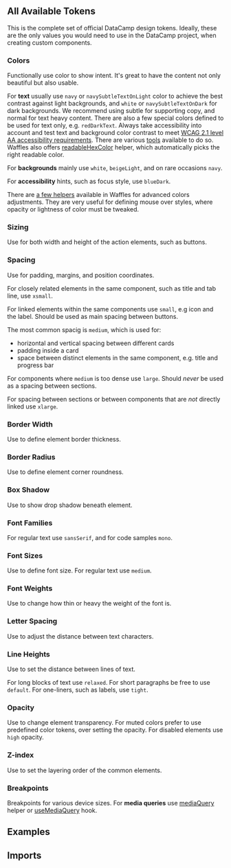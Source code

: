 


<Layout title="Design Tokens" description="Design tokens are the smallest design system atoms. They are named entities that store visual design attributes, and are crucial to keeping designs consistent. They are used in place of hardcoded values, such as HEX color codes for color or pixel values for spacing.">

## All Available Tokens

This is the complete set of official DataCamp design tokens. Ideally, these are the only values you would need to use in the DataCamp project, when creating custom components.

### Colors

Functionally use color to show intent. It's great to have the content not only beautiful but also usable.

For **text** usually use `navy` or `navySubtleTextOnLight` color to achieve the best contrast against light backgrounds, and `white` or `navySubtleTextOnDark` for dark backgrounds. We recommend using subtle for supporting copy, and normal for text heavy content. There are also a few special colors defined to be used for text only, e.g. `redDarkText`. Always take accessibility into account and test text and background color contrast to meet [WCAG 2.1 level AA accessibility requirements](https://www.w3.org/TR/WCAG21/#contrast-minimum). There are various [tools](https://contrast-grid.eightshapes.com/) available to do so. Waffles also offers [readableHexColor](/components/helpers/#readablehexcolor) helper, which automatically picks the right readable color.

For **backgrounds** mainly use `white`, `beigeLight`, and on rare occasions `navy`.

For **accessibility** hints, such as focus style, use `blueDark`.

There are [a few helpers](/components/helpers) available in Waffles for advanced colors adjustments. They are very useful for defining mouse over styles, where opacity or lightness of color must be tweaked.

<DesignTokensTable tokensGroup="colors" />

### Sizing

Use for both width and height of the action elements, such as buttons.

<DesignTokensTable tokensGroup="sizing" />

### Spacing

Use for padding, margins, and position coordinates.

For closely related elements in the same component, such as title and tab line, use `xsmall`.

For linked elements within the same components use `small`, e.g icon and the label. Should be used as main spacing between buttons.

The most common spacig is `medium`, which is used for:

- horizontal and vertical spacing between different cards
- padding inside a card
- space between distinct elements in the same component, e.g. title and progress bar

For components where `medium` is too dense use `large`. Should _never_ be used as a spacing between sections.

For spacing between sections or between components that are _not_ directly linked use `xlarge`.

<DesignTokensTable tokensGroup="spacing" />

### Border Width

Use to define element border thickness.

<DesignTokensTable tokensGroup="borderWidth" />

### Border Radius

Use to define element corner roundness.

<DesignTokensTable tokensGroup="borderRadius" />

### Box Shadow

Use to show drop shadow beneath element.

<DesignTokensTable tokensGroup="boxShadow" />

### Font Families

For regular text use `sansSerif`, and for code samples `mono`.

<DesignTokensTable tokensGroup="fontFamilies" />

### Font Sizes

Use to define font size. For regular text use `medium`.

<DesignTokensTable tokensGroup="fontSizes" />

### Font Weights

Use to change how thin or heavy the weight of the font is.

<DesignTokensTable tokensGroup="fontWeights" />

### Letter Spacing

Use to adjust the distance between text characters.

<DesignTokensTable tokensGroup="letterSpacing" />

### Line Heights

Use to set the distance between lines of text.

For long blocks of text use `relaxed`. For short paragraphs be free to use `default`. For one-liners, such as labels, use `tight`.

<DesignTokensTable tokensGroup="lineHeights" />

### Opacity

Use to change element transparency. For muted colors prefer to use predefined color tokens, over setting the opacity. For disabled elements use `high` opacity.

<DesignTokensTable tokensGroup="opacity" />

### Z-index

Use to set the layering order of the common elements.

<DesignTokensTable tokensGroup="zIndex" />

### Breakpoints

Breakpoints for various device sizes. For **media queries** use [mediaQuery](/components/helpers/#mediaquery) helper or [useMediaQuery](/components/hooks/#usemediaquery) hook.

<DesignTokensTable tokensGroup="breakpoints" />

## Examples

<Example title="Custom Button" path="design-tokens/custom-button">
  <CustomButton />
</Example>

<Example title="Custom Card" path="design-tokens/custom-card">
  <CustomCard />
</Example>

## Imports

<Imports module={TokensExports} path="@datacamp/waffles/tokens" />

</Layout>
